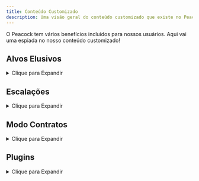 ```yaml
---
title: Conteúdo Customizado
description: Uma visão geral do conteúdo customizado que existe no Peacock.
---
```



O Peacock tem vários benefícios incluídos para nossos usuários. Aqui vai uma espiada no nosso conteúdo customizado!

<div class="make_h2_smaller">

## Alvos Elusivos

<details>

<summary>Clique para Expandir</summary>


Dentro do Peacock, você pode jogar Alvos Elusivos sem nenhum tempo limite ao reiniciar (ao contrário do Arcade de Alvos Elusivos), e sem nenhum tempo limite.
  * **Como Jogar**: Depois de iniciar o Peacock, vá para ```Career``` -> ```Elusive Targets``` dentro do jogo.
  
</details>

## Escalações

<details>
<summary>Clique para Expandir</summary>
* **Escalações Peacock Customizadas**
  * Peacock suporta escalações customizadas (feitas com entrada do usuário). Essas escalações estão disponíveis em jogo por predefinição. Você pode ver algumas das escalações customizadas listadas nos [Roadmaps](https://thepeacockproject.org/wiki/roadmaps) também.




* **Escalações dos Servidores Oficiais**
  * Peacock também suporta algumas escalações dos servidores oficiais, embora não todas foram portadas. Essas escalações estão disponíveis em jogo por predefinição.
* **Escalações Legacy**
  * Peacock suporta escalações do Hitman 2016 que não foram portadas para o Hitman 2 ou 3 (escalações 'legado').
  * Para instalar escalações legacy, pesquise ```legacy in: plugin-releases``` no servidor Discord do Peacock. Faça o download de ```LegacyEscalationsPlugin.js```, e instale na pasta principal do Peacock (```...Peacock-vx.x.x/Peacock-vx.x.x```).
* **Como Jogar Escalações**: Vá para o menu ```Destinations```, e escolha um mapa em jogo para acessar as escalações.

</details>


## Modo Contratos
<details>
<summary>Clique para Expandir</summary>

Peacock suporta ambos contratos de servidores oficiais e contratos customizados Peacock.
  
* **Contratos em Destaque**
  * Aqui estão incluídos todos os contratos em destaque dos servidores oficiais, assim como alguns contratos customizados criados pela equipe de desenvolvimento do Peacock. Você pode ver alguns desses contratos customizados [aqui](https://thepeacockproject.org/wiki/roadmaps).
  * Como Jogar: Vá para o menu ```Game Modes``` -> ```Contracts``` -> ```Featured``` em jogo
* **Criados Pelo Usuário, Contratos dos Servidores Oficiais**
  * Como baixar: Vá para o menu ```Game Modes``` -> ```Contracts``` -> ```Contract Lookup``` em jogo. Entre o ID do contrato do servidor oficial (nota: apenas contratos da Steam ou Epic são suportados). O contrato será depois disso baixado em ```...Peacock-vx.x.x/Peacock-vx.x.x/Contracts/```.
  * Como Jogar: Vá para ```Game Modes``` -> ```Contracts``` -> ```My Contracts``` para jogar.
* **Criados Pelo Usuário, Contratos Peacock** 
  * Como Baixar: Baixe os contratos em arquivo ```.ocre``` do canal ```share-contracts``` no servidor Discord do Peacock. Coloque esse arquivo ```.ocre``` na sua pasta ```...Peacock-vx.x.x/Peacock-vx.x.x/Contracts```. 
  * Como Criar o Seu Próprio: Se você criou um contrato em jogo no servidor Peacock, seu contrato será salvo como um arquivo ```.ocre``` na pasta ```...Peacock-vx.x.x/Peacock-vx.x.x/Contracts```. Tenha a certeza de compartilhar seu arquivo ```.ocre``` no canal ```share-contracts``` do servidor Discord do Peacock se quiser que outros joguem seu contrato customizado Peacock.
  * Como Jogar: Vá para ```Game Modes``` -> ```Contracts``` -> ```My Contracts``` para jogar.

</details>


## Plugins
<details>
<summary>Clique para Expandir</summary>

Além do plugin de Escalações Legacy (Legado), que foi descrito anteriormente na seção de Escalações, o Peacock suporta uma vasta gama de mods do servidor (plugins). Esses incluem, mas não estão limitados a:
* Modo Mate Todo Mundo
  * Todos os NPCs reais são marcados como alvos, e você pode ter avaliação Assassino Silencioso depois de ter matado a todos.
  * Nota: Bem bugado em mapas com 200+ alvos, armas podem falhar aleatoriamente. Você pode precisar matar usando métodos corpo a corpo.
* Os Seis de Sarajevo
  * Missões Bônus de outra forma disponíveis apenas na versão PlayStation de Hitman 2016.
  * Instruções de Instalação: https://rentry.org/H3_TS6
* Plugins para adicionar armas não utilizadas ao jogo
* Plugins para modificar armas existentes e disfarces.
* **Como Instalar Plugins**: Geralmente, para baixar plugins, vá para ```#plugin-releases``` no servidor Discord do Peacock e faça o download de um plugin em que tenha interesse. Então, mova para a pasta principal de instalação do Peacock (```...Peacock-vx.x.x/Peacock-vx.x.x```). Tenha certeza de verificar por quaisquer outras instruções no canal ```#plugin-releases``` por um certo plugin, já que certos plugins poder necessitar de mais passos de instalação ou são incompatíveis com versões mais recentes do Peacock.

**Nota: Plugins são apenas uma pequena porção da comunidade Hitman de mods. Muitos mods Hitman são de responsabilidade do usuário e fora do alcance do Peacock.** Mods de responsabilidade do usuário são agregados aqui: https://www.nexusmods.com/hitman3

</details>

</div>